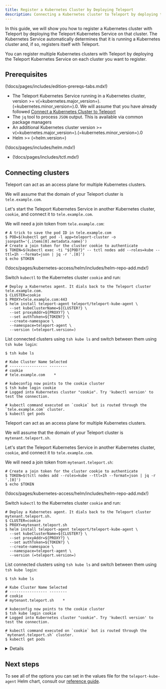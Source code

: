 ```yaml
---
title: Register a Kubernetes Cluster by Deploying Teleport
description: Connecting a Kubernetes cluster to Teleport by deploying the Teleport Kubernetes Service.
---
```


In this guide, we will show you how to register a Kubernetes cluster with
Teleport by deploying the Teleport Kubernetes Service on that cluster. The
Kubernetes Service automatically determines that it is running a Kubernetes
cluster and, if so, registers itself with Teleport.

You can register multiple Kubernetes clusters with Teleport by deploying the
Teleport Kubernetes Service on each cluster you want to register.

## Prerequisites

(!docs/pages/includes/edition-prereqs-tabs.mdx!)

- The Teleport Kubernetes Service running in a Kubernetes cluster, version >=
  v(=kubernetes.major_version=).(=kubernetes.minor_version=).0. We will assume
  that you have already followed
  [Connect a Kubernetes Cluster to Teleport](../getting-started.mdx)
- The `jq` tool to process `JSON` output. This is available via common package
  managers
- An additional Kubernetes cluster version >=
  v(=kubernetes.major_version=).(=kubernetes.minor_version=).0
- Helm >= (=helm.version=)

(!docs/pages/includes/helm.mdx!)

- (!docs/pages/includes/tctl.mdx!)

## Connecting clusters

<Tabs>
<TabItem scope={["oss", "enterprise"]} label="Self-Hosted">

Teleport can act as an access plane for multiple Kubernetes clusters.

We will assume that the domain of your Teleport cluster is `tele.example.com`.

Let's start the Teleport Kubernetes Service in another Kubernetes cluster,
`cookie`, and connect it to `tele.example.com`.

We will need a join token from `tele.example.com`:

```code
# A trick to save the pod ID in tele.example.com
$ POD=$(kubectl get pod -l app=teleport-cluster -o jsonpath='{.items[0].metadata.name}')
# Create a join token for the cluster cookie to authenticate
$ TOKEN=$(kubectl exec -ti "${POD?}" -- tctl nodes add --roles=kube --ttl=1h --format=json | jq -r '.[0]')
$ echo $TOKEN
```

(!docs/pages/kubernetes-access/helm/includes/helm-repo-add.mdx!)

Switch `kubectl` to the Kubernetes cluster `cookie` and run:

```code
# Deploy a Kubernetes agent. It dials back to the Teleport cluster tele.example.com.
$ CLUSTER=cookie
$ PROXY=tele.example.com:443
$ helm install teleport-agent teleport/teleport-kube-agent \
  --set kubeClusterName=${CLUSTER?} \
  --set proxyAddr=${PROXY?} \
  --set authToken=${TOKEN?} \
  --create-namespace \
  --namespace=teleport-agent \
  --version (=teleport.version=)
```

List connected clusters using `tsh kube ls` and switch between
them using `tsh kube login`:

```code
$ tsh kube ls

# Kube Cluster Name Selected
# ----------------- --------
# cookie
# tele.example.com    *

# kubeconfig now points to the cookie cluster
$ tsh kube login cookie
# Logged into Kubernetes cluster "cookie". Try 'kubectl version' to test the connection.

# kubectl command executed on `cookie` but is routed through the `tele.example.com` cluster.
$ kubectl get pods
```

</TabItem>
<TabItem scope={["cloud"]} label="Teleport Cloud">

Teleport can act as an access plane for multiple Kubernetes clusters.

We will assume that the domain of your Teleport cluster is `mytenant.teleport.sh`.

Let's start the Teleport Kubernetes Service in another Kubernetes cluster,
`cookie`, and connect it to `tele.example.com`.

We will need a join token from `mytenant.teleport.sh`:

```code
# Create a join token for the cluster cookie to authenticate
$ TOKEN=$(tctl nodes add --roles=kube --ttl=1h --format=json | jq -r '.[0]')
$ echo $TOKEN
```

(!docs/pages/kubernetes-access/helm/includes/helm-repo-add.mdx!)

Switch `kubectl` to the Kubernetes cluster `cookie` and run:

```code
# Deploy a Kubernetes agent. It dials back to the Teleport cluster mytenant.teleport.sh.
$ CLUSTER=cookie
$ PROXY=mytenant.teleport.sh
$ helm install teleport-agent teleport/teleport-kube-agent \
  --set kubeClusterName=${CLUSTER?} \
  --set proxyAddr=${PROXY?} \
  --set authToken=${TOKEN?} \
  --create-namespace \
  --namespace=teleport-agent \
  --version (=teleport.version=)
```

List connected clusters using `tsh kube ls` and switch between
them using `tsh kube login`:

```code
$ tsh kube ls

# Kube Cluster Name Selected
# ----------------- --------
# cookie
# mytenant.teleport.sh    *

# kubeconfig now points to the cookie cluster
$ tsh kube login cookie
# Logged into Kubernetes cluster "cookie". Try 'kubectl version' to test the connection.

# kubectl command executed on `cookie` but is routed through the `mytenant.teleport.sh` cluster.
$ kubectl get pods
```

</TabItem>

</Tabs>

<Details title="Not seeing Kubernetes clusters?">

(!docs/pages/includes/kubernetes-access/rbac.mdx!)

</Details>

## Next steps

To see all of the options you can set in the values file for the
`teleport-kube-agent` Helm chart, consult our [reference
guide](../../reference/helm-reference/teleport-kube-agent.mdx).

